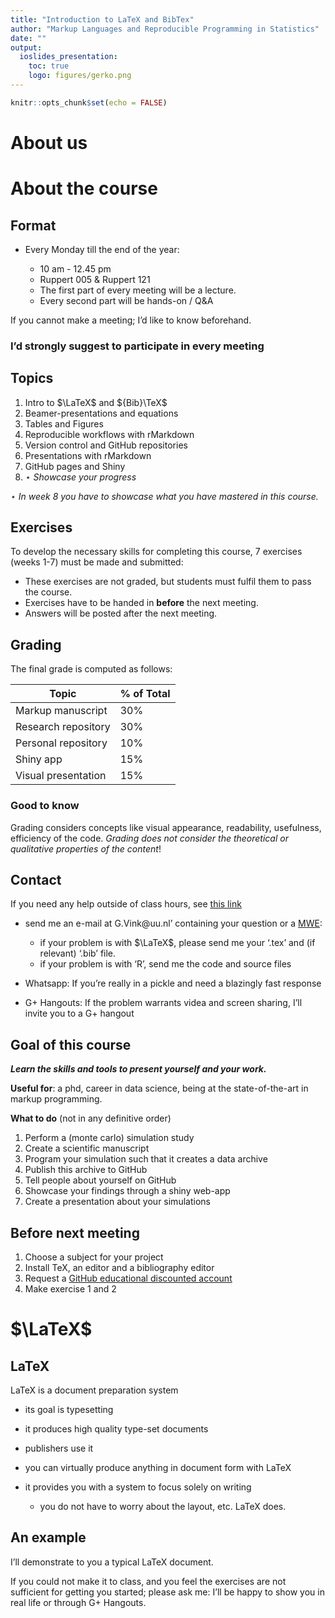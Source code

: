 ```yaml
---
title: "Introduction to LaTeX and BibTex"
author: "Markup Languages and Reproducible Programming in Statistics"
date: ""
output: 
  ioslides_presentation:
    toc: true
    logo: figures/gerko.png
---
```


```r
knitr::opts_chunk$set(echo = FALSE)
```

# About us

# About the course

## Format
- Every Monday till the end of the year:
  
    - 10 am - 12.45 pm
    - Ruppert 005 & Ruppert 121
    - The first part of every meeting will be a lecture. 
    - Every second part will be hands-on / Q&A

If you cannot make a meeting; I'd like to know beforehand. 

### **I'd strongly suggest to participate in every meeting**

## Topics

1. Intro to $\LaTeX$ and ${Bib}\TeX$
2. Beamer-presentations and equations
3. Tables and Figures
4. Reproducible workflows with rMarkdown
5. Version control and GitHub repositories
6. Presentations with rMarkdown
7. GitHub pages and Shiny
8. $\star$ *Showcase your progress*

$\star$ *In week 8 you have to showcase what you have mastered in this course.*

## Exercises
To develop the necessary skills for completing this course, 7 exercises (weeks 1-7) must be made and submitted:

- These exercises are not graded, but students must fulfil them to pass the course. 
- Exercises have to be handed in **before** the next meeting.
- Answers will be posted after the next meeting.

## Grading {.smaller}
The final grade is computed as follows:

| Topic | % of Total   |
|-----+-------|
| Markup manuscript  | 30% |
| Research repository   | 30%  |
| Personal repository   | 10%  |
| Shiny app             | 15%  |
| Visual presentation   | 15%  |

### Good to know
Grading considers concepts like visual appearance, readability, usefulness, efficiency of the code. *Grading does not consider the theoretical or qualitative properties of the content*!
  
## Contact
If you need any help outside of class hours, see [this link](Contacting_Gerko.html)

- send me an e-mail at G.Vink@uu.nl' containing your question or a [MWE](https://en.wikipedia.org/wiki/Minimal_Working_Example):

    - if your problem is with $\LaTeX$, please send me your '.tex' and (if relevant)
    '.bib' file. 
    - if your problem is with 'R', send me the code and source files
    
- Whatsapp: If you're really in a pickle and need a blazingly fast response

- G+ Hangouts: If the problem warrants videa and screen sharing, I'll invite you to a G+ hangout
    

## Goal of this course {.smaller}

***Learn the skills and tools to present yourself and your work.***

**Useful for**: a phd, career in data science, being at the state-of-the-art in markup programming. 

**What to do** (not in any definitive order)

1. Perform a (monte carlo) simulation study
2. Create a scientific manuscript 
3. Program your simulation such that it creates a data archive
4. Publish this archive to GitHub
5. Tell people about yourself on GitHub
6. Showcase your findings through a shiny web-app
7. Create a presentation about your simulations

## Before next meeting

1. Choose a subject for your project
2. Install TeX, an editor and a bibliography editor
3. Request a [GitHub educational discounted account](https://help.github.com/articles/applying-for-a-student-developer-pack/)
4. Make exercise 1 and 2

# $\LaTeX$

## LaTeX

LaTeX is a document preparation system

- its goal is typesetting
- it produces high quality type-set documents
- publishers use it
- you can virtually produce anything in document form with LaTeX
- it provides you with a system to focus solely on writing

    - you do not have to worry about the layout, etc. LaTeX does. 
    
## An example

I'll demonstrate to you a typical LaTeX document. 

If you could not make it to class, and you feel the exercises are not sufficient for getting you started; please ask me: I'll be happy to show you in real life or through G+ Hangouts.


